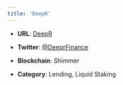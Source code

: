 ```yaml
---
title: 'DeepR'
---
```


* **URL**: [DeepR](https://www.deepr.finance/)

* **Twitter**: [@DeeprFinance](https://twitter.com/DeeprFinance)

* **Blockchain**: Shimmer

* **Category**: Lending, Liquid Staking 